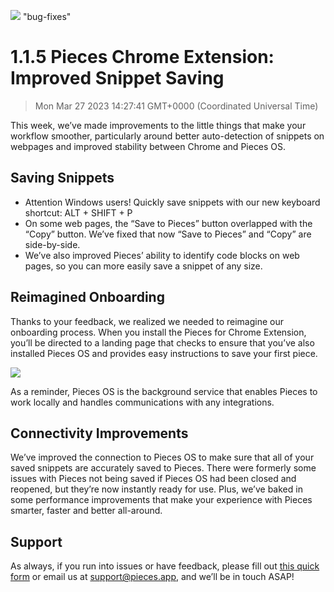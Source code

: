 ![](https://uploads-ssl.webflow.com/6143afec68f555387049efb3/630d71b9be2f59849c80d96a_ezgif_com-gif-maker21_7b2e124e3ef91448795090a923cdbf82_2000.png)
"bug-fixes"
# 1.1.5 Pieces Chrome Extension: Improved Snippet Saving
> Mon Mar 27 2023 14:27:41 GMT+0000 (Coordinated Universal Time)

This week, we’ve made improvements to the little things that make your workflow smoother, particularly around better auto-detection of snippets on webpages and improved stability between Chrome and Pieces OS.

## Saving Snippets
- Attention Windows users! Quickly save snippets with our new keyboard shortcut: ALT + SHIFT + P
- On some web pages, the “Save to Pieces” button overlapped with the “Copy” button. We’ve fixed that now “Save to Pieces” and “Copy” are side-by-side.
- We’ve also improved Pieces’ ability to identify code blocks on web pages, so you can more easily save a snippet of any size.

## Reimagined Onboarding
Thanks to your feedback, we realized we needed to reimagine our onboarding process. When you install the Pieces for Chrome Extension, you’ll be directed to a landing page that checks to ensure that you’ve also installed Pieces OS and provides easy instructions to save your first piece.

![](https://uploads-ssl.webflow.com/6143afec68f555387049efb3/630d71babe2f597c7680dc44_ezgif_com-gif-maker20_677bc527b57b677657513de5db2aa2c7_800.png)

As a reminder, Pieces OS is the background service that enables Pieces to work locally and handles communications with any integrations.

## Connectivity Improvements
We’ve improved the connection to Pieces OS to make sure that all of your saved snippets are accurately saved to Pieces. There were formerly some issues with Pieces not being saved if Pieces OS had been closed and reopened, but they’re now instantly ready for use.
Plus, we’ve baked in some performance improvements that make your experience with Pieces smarter, faster and better all-around.

## Support
As always, if you run into issues or have feedback, please fill out <a href="https://getpieces.typeform.com/to/mCjBSIjF" target="_blank" rel="noopener noreferrer">this quick form</a> or email us at support@pieces.app, and we’ll be in touch ASAP!
